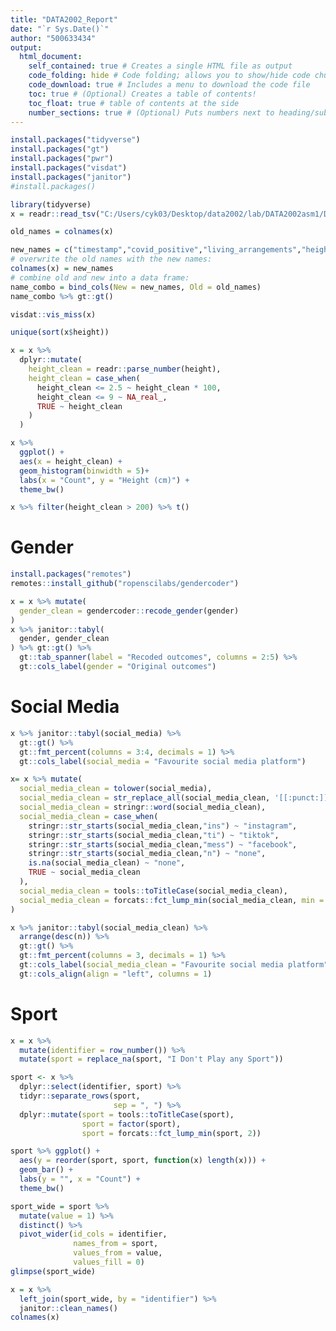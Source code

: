 ```yaml
---
title: "DATA2002_Report"
date: "`r Sys.Date()`"
author: "500633434"
output: 
  html_document: 
    self_contained: true # Creates a single HTML file as output
    code_folding: hide # Code folding; allows you to show/hide code chunks
    code_download: true # Includes a menu to download the code file
    toc: true # (Optional) Creates a table of contents!
    toc_float: true # table of contents at the side
    number_sections: true # (Optional) Puts numbers next to heading/subheadings
---
```


```r
install.packages("tidyverse")
install.packages("gt")
install.packages("pwr")
install.packages("visdat")
install.packages("janitor")
#install.packages()
```


```r
library(tidyverse)
x = readr::read_tsv("C:/Users/cyk03/Desktop/data2002/lab/DATA2002asm1/DATA2x02 survey (2022) - Form responses 1 (1).tsv")
```
```r
old_names = colnames(x)
```

```r
new_names = c("timestamp","covid_positive","living_arrangements","height","uni_travel_method","uni_travel_listen","spain_budget","feel_overseas","feel_anxious","study_hrs","read_news","study_load","work","lab_zoom","social_media","gender","sleep_time","wake_time","random_number","steak_preference","dominant_hand","normal_advanced","exercise_hrs","employment_hrs","city","weekly_saving","hourly_plan","weeks_behind","assignment_on_time","used_r_before","team_role","data2x02_hrs","social_media_hrs","uni_year","sport","wam","shoe_size","decade_selection")
# overwrite the old names with the new names:
colnames(x) = new_names
# combine old and new into a data frame:
name_combo = bind_cols(New = new_names, Old = old_names)
name_combo %>% gt::gt()
```
```r
visdat::vis_miss(x)
```
```r
unique(sort(x$height))
```

```r
x = x %>% 
  dplyr::mutate(
    height_clean = readr::parse_number(height),
    height_clean = case_when(
      height_clean <= 2.5 ~ height_clean * 100,
      height_clean <= 9 ~ NA_real_,
      TRUE ~ height_clean
    )
  )
```

```r
x %>% 
  ggplot() + 
  aes(x = height_clean) + 
  geom_histogram(binwidth = 5)+ 
  labs(x = "Count", y = "Height (cm)") + 
  theme_bw()
```
```r
x %>% filter(height_clean > 200) %>% t()
```
# Gender

```r
install.packages("remotes")
remotes::install_github("ropenscilabs/gendercoder")
```
```r
x = x %>% mutate(
  gender_clean = gendercoder::recode_gender(gender)
)
x %>% janitor::tabyl(
  gender, gender_clean
) %>% gt::gt() %>% 
  gt::tab_spanner(label = "Recoded outcomes", columns = 2:5) %>% 
  gt::cols_label(gender = "Original outcomes")
```
# Social Media
```r
x %>% janitor::tabyl(social_media) %>% 
  gt::gt() %>% 
  gt::fmt_percent(columns = 3:4, decimals = 1) %>% 
  gt::cols_label(social_media = "Favourite social media platform")
```

```r
x= x %>% mutate(
  social_media_clean = tolower(social_media),
  social_media_clean = str_replace_all(social_media_clean, '[[:punct:]]',' '),
  social_media_clean = stringr::word(social_media_clean),
  social_media_clean = case_when(
    stringr::str_starts(social_media_clean,"ins") ~ "instagram",
    stringr::str_starts(social_media_clean,"ti") ~ "tiktok",
    stringr::str_starts(social_media_clean,"mess") ~ "facebook",
    stringr::str_starts(social_media_clean,"n") ~ "none",
    is.na(social_media_clean) ~ "none",
    TRUE ~ social_media_clean
  ),
  social_media_clean = tools::toTitleCase(social_media_clean),
  social_media_clean = forcats::fct_lump_min(social_media_clean, min = 10)
)
```

```r
x %>% janitor::tabyl(social_media_clean) %>% 
  arrange(desc(n)) %>% 
  gt::gt() %>% 
  gt::fmt_percent(columns = 3, decimals = 1) %>% 
  gt::cols_label(social_media_clean = "Favourite social media platform") %>% 
  gt::cols_align(align = "left", columns = 1)
```
# Sport

```r
x = x %>% 
  mutate(identifier = row_number()) %>% 
  mutate(sport = replace_na(sport, "I Don't Play any Sport"))
```

```r
sport <- x %>%
  dplyr::select(identifier, sport) %>% 
  tidyr::separate_rows(sport,
                       sep = ", ") %>% 
  dplyr::mutate(sport = tools::toTitleCase(sport),
                sport = factor(sport),
                sport = forcats::fct_lump_min(sport, 2))
```

```r
sport %>% ggplot() + 
  aes(y = reorder(sport, sport, function(x) length(x))) + 
  geom_bar() + 
  labs(y = "", x = "Count") + 
  theme_bw()
```
```r
sport_wide = sport %>% 
  mutate(value = 1) %>% 
  distinct() %>% 
  pivot_wider(id_cols = identifier,
              names_from = sport, 
              values_from = value,
              values_fill = 0)
glimpse(sport_wide)
```
```r
x = x %>%
  left_join(sport_wide, by = "identifier") %>% 
  janitor::clean_names()
colnames(x)
```

